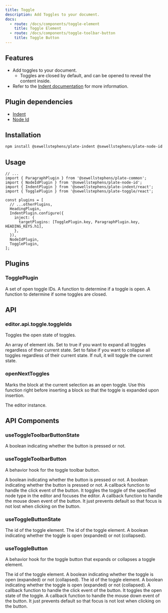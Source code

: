 ```yaml
---
title: Toggle
description: Add Toggles to your document.
docs:
  - route: /docs/components/toggle-element
    title: Toggle Element
  - route: /docs/components/toggle-toolbar-button
    title: Toggle Button
---
```


<ComponentPreview name="playground-demo" id="toggle" />

<PackageInfo>

## Features

- Add toggles to your document.
  - Toggles are closed by default, and can be opened to reveal the content inside.
- Refer to the [Indent documentation](/docs/indent) for more information.

## Plugin dependencies

- [Indent](/docs/indent)
- [Node Id](/docs/node-id)

</PackageInfo>

## Installation

```bash
npm install @sewellstephens/plate-indent @sewellstephens/plate-node-id @sewellstephens/plate-toggle
```

## Usage

```tsx
// ...
import { ParagraphPlugin } from '@sewellstephens/plate-common';
import { NodeIdPlugin } from '@sewellstephens/plate-node-id';
import { IndentPlugin } from '@sewellstephens/plate-indent/react';
import { TogglePlugin } from '@sewellstephens/plate-toggle/react';

const plugins = [
  // ...otherPlugins,
  HeadingPlugin,
  IndentPlugin.configure({
    inject: {
      targetPlugins: [TogglePlugin.key, ParagraphPlugin.key, HEADING_KEYS.h1],
    },
  }),
  NodeIdPlugin,
  TogglePlugin,
];
```

## Plugins

### TogglePlugin

<APIOptions>
<APIItem name="openIds" type="Set<string>" optional>
A set of open toggle IDs.
</APIItem>
<APIItem name="isOpen" type="(toggleId: string) => boolean" optional>
A function to determine if a toggle is open.
</APIItem>
<APIItem name="someClosed" type="(toggleIds: string[]) => boolean" optional>
A function to determine if some toggles are closed.
</APIItem>
</APIOptions>

## API

### editor.api.toggle.toggleIds

Toggles the open state of toggles.

<APIParameters>
  <APIItem name="ids" type="string[]">
    An array of element ids.
  </APIItem>
  <APIItem name="force" type="boolean | null" optional>
    Set to true if you want to expand all toggles regardless of their current
    state. Set to false if you want to collapse all toggles regardless of their
    current state. If null, it will toggle the current state.
  </APIItem>
</APIParameters>

### openNextToggles

Marks the block at the current selection as an open toggle.
Use this function right before inserting a block so that the toggle is expanded upon insertion.

<APIParameters>
  <APIItem name="editor" type="TEditor">
    The editor instance.
  </APIItem>
</APIParameters>

## API Components

### useToggleToolbarButtonState

<APIReturns>
  <APIItem name="pressed" type="boolean">
    A boolean indicating whether the button is pressed or not.
  </APIItem>
</APIReturns>

### useToggleToolbarButton

A behavior hook for the toggle toolbar button.

<APIState>
  <APIItem name="pressed" type="boolean">
    A boolean indicating whether the button is pressed or not.
  </APIItem>
</APIState>

<APIReturns>
  <APIItem name="props" type="object">
    <APISubList>
      <APISubListItem parent="props" name="pressed" type="boolean">
        A boolean indicating whether the button is pressed or not.
      </APISubListItem>
      <APISubListItem parent="props" name="onClick" type="function">
        A callback function to handle the click event of the button. It toggles
        the toggle of the specified node type in the editor and focuses the
        editor.
      </APISubListItem>
      <APISubListItem parent="props" name="onMouseDown" type="function">
        A callback function to handle the mouse down event of the button. It
        just prevents default so that focus is not lost when clicking on the
        button.
      </APISubListItem>
    </APISubList>
  </APIItem>
</APIReturns>

### useToggleButtonState

<APIParameters>
  <APIItem name="toggleId" type="string">
    The id of the toggle element.
  </APIItem>
</APIParameters>

<APIReturns>
  <APIItem name="toggleId" type="string">
    The id of the toggle element.
  </APIItem>
  <APIItem name="open" type="boolean">
    A boolean indicating whether the toggle is open (expanded) or not
    (collapsed).
  </APIItem>
</APIReturns>

### useToggleButton

A behavior hook for the toggle button that expands or collapses a toggle element.

<APIParameters>
  <APIItem name="toggleId" type="string">
    The id of the toggle element.
  </APIItem>
  <APIItem name="open" type="boolean">
    A boolean indicating whether the toggle is open (expanded) or not
    (collapsed).
  </APIItem>
</APIParameters>

<APIReturns>
  <APIItem name="toggleId" type="string">
    The id of the toggle element.
  </APIItem>
  <APIItem name="open" type="boolean">
    A boolean indicating whether the toggle is open (expanded) or not
    (collapsed).
  </APIItem>
  <APIItem name="buttonProps" type="object">
    <APISubList>
      <APISubListItem parent="buttonProps" name="onClick" type="function">
        A callback function to handle the click event of the button. It toggles
        the open state of the toggle.
      </APISubListItem>
      <APISubListItem parent="buttonProps" name="onMouseDown" type="function">
        A callback function to handle the mouse down event of the button. It
        just prevents default so that focus is not lost when clicking on the
        button.
      </APISubListItem>
    </APISubList>
  </APIItem>
</APIReturns>